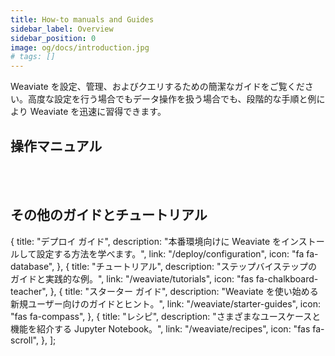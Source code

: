 ```yaml
---
title: How-to manuals and Guides
sidebar_label: Overview
sidebar_position: 0
image: og/docs/introduction.jpg
# tags: []
---
```


Weaviate を設定、管理、およびクエリするための簡潔なガイドをご覧ください。高度な設定を行う場合でもデータ操作を扱う場合でも、段階的な手順と例により Weaviate を迅速に習得できます。


## 操作マニュアル


<br />
<CardsSection items={howToGuidesCardsData} />
<br />

## その他のガイドとチュートリアル

  {
    title: "デプロイ ガイド",
    description: "本番環境向けに Weaviate をインストールして設定する方法を学べます。",
    link: "/deploy/configuration",
    icon: "fa fa-database",
  },
  {
    title: "チュートリアル",
    description: "ステップバイステップのガイドと実践的な例。",
    link: "/weaviate/tutorials",
    icon: "fas fa-chalkboard-teacher",
  },
  {
    title: "スターター ガイド",
    description: "Weaviate を使い始める新規ユーザー向けのガイドとヒント。",
    link: "/weaviate/starter-guides",
    icon: "fas fa-compass",
  },
  {
    title: "レシピ",
    description:
      "さまざまなユースケースと機能を紹介する Jupyter Notebook。",
    link: "/weaviate/recipes",
    icon: "fas fa-scroll",
  },
];

<br />
<CardsSection items={otherGuidesCardsData} />
<br />